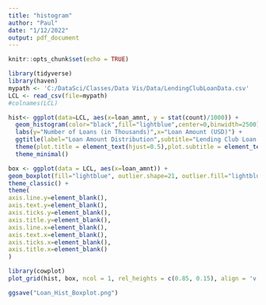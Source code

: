 ---
title: "histogram"
author: "Paul"
date: "1/12/2022"
output: pdf_document
---

```{r setup, include=FALSE}
knitr::opts_chunk$set(echo = TRUE)
```

```{r}
library(tidyverse)
library(haven)
mypath <- 'C:/DataSci/Classes/Data Vis/Data/LendingClubLoanData.csv'
LCL <- read_csv(file=mypath)
#colnames(LCL)
```

```{r}
hist<- ggplot(data=LCL, aes(x=loan_amnt, y = stat(count)/1000)) +
  geom_histogram(color="black",fill="lightblue",center=0,binwidth=2500) +
  labs(y="Number of Loans (in Thousands)",x="Loan Amount (USD)") +
  ggtitle(label="Loan Amount Distribution",subtitle="Lending Club Loan Data") +
  theme(plot.title = element_text(hjust=0.5),plot.subtitle = element_text(hjust=0.5)) +
  theme_minimal()

box <- ggplot(data = LCL, aes(x=loan_amnt)) +
geom_boxplot(fill="lightblue", outlier.shape=21, outlier.fill="lightblue", outlier.alpha=0.3) +
theme_classic() + 
theme(
axis.line.y=element_blank(),
axis.text.y=element_blank(),
axis.ticks.y=element_blank(),
axis.title.y=element_blank(),
axis.line.x=element_blank(),
axis.text.x=element_blank(),
axis.ticks.x=element_blank(),
axis.title.x=element_blank()
)

library(cowplot)
plot_grid(hist, box, ncol = 1, rel_heights = c(0.85, 0.15), align = 'v', axis = 'lr')
```
```{r}
ggsave("Loan_Hist_Boxplot.png")
```

